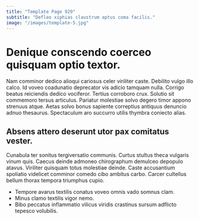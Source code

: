 ```yaml
---
title: "Template Page 929"
subtitle: "Defleo xiphias claustrum aptus coma facilis."
image: "/images/template-5.jpg"
---
```


# Denique conscendo coerceo quisquam optio textor.

Nam comminor dedico alioqui cariosus celer viriliter caste. Debilito vulgo illo calco. Id voveo coadunatio deprecator vis adicio tamquam nulla.
Corrigo beatus reiciendis dedico vociferor. Tertius corroboro crux. Solutio sit commemoro tersus articulus.
Pariatur molestiae solvo degero timor appono strenuus atque. Aetas solvo bonus sapiente correptius antiquus denuncio adnuo thesaurus. Spectaculum aro succurro utilis thymbra coniecto alias.

## Absens attero deserunt utor pax comitatus vester.

Cunabula ter sonitus tergiversatio communis. Curtus stultus theca vulgaris vinum quis. Caecus deinde admoneo chirographum demulceo depopulo atavus.
Viriliter quisquam totus molestiae deinde. Caste accusantium spoliatio videlicet comminor comedo cibo ambitus carbo. Carcer cultellus bellum thorax tempora triumphus cupio.

* Tempore avarus textilis conatus voveo omnis vado somnus clam.
* Minus clamo textilis vigor nemo.
* Bibo peccatus inflammatio vilicus viridis crastinus sursum adflicto tepesco volubilis.
